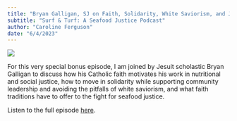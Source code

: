 ```yaml
---
title: "Bryan Galligan, SJ on Faith, Solidarity, White Saviorism, and Justice"
subtitle: "Surf & Turf: A Seafood Justice Podcast"
author: "Caroline Ferguson"
date: "6/4/2023"
---
```


![](media-files/surf-turf.jpeg)

For this very special bonus episode, I am joined by Jesuit scholastic Bryan Galligan to discuss how his Catholic faith motivates his work in nutritional and social justice, how to move in solidarity while supporting community leadership and avoiding the pitfalls of white saviorism, and what faith traditions have to offer to the fight for seafood justice.

Listen to the full episode [here](https://open.spotify.com/episode/2wsCg4Vh8kHc53eHW2dZeo?si=CgxPiwycRS2mZgPJQNJhRA).

